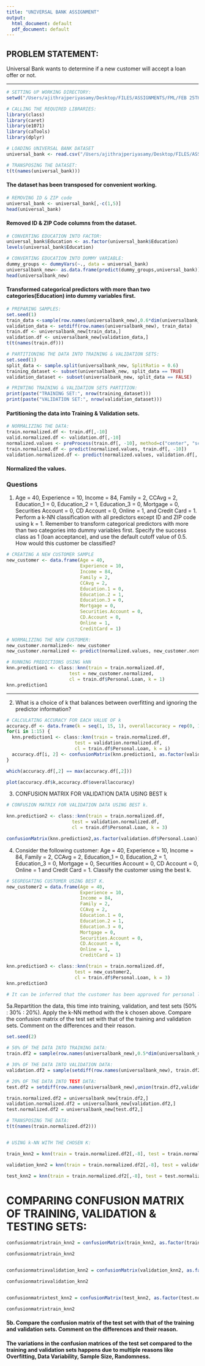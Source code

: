 ```yaml
---
title: "UNIVERSAL BANK ASSIGNMENT"
output:
  html_document: default
  pdf_document: default
---
```

## PROBLEM STATEMENT:

Universal Bank wants to determine if a new customer will accept a loan offer or not.


***
```r
# SETTING UP WORKING DIRECTORY:
setwd("/Users/ajithrajperiyasamy/Desktop/FILES/ASSIGNMENTS/FML/FEB 25TH DEADLINE")
```

```r
# CALLING THE REQUIRED LIBRARIES:
library(class)
library(caret)
library(e1071)
library(caTools)
library(dplyr)
```


```r
# LOADING UNIVERSAL BANK DATASET
universal_bank <- read.csv("/Users/ajithrajperiyasamy/Desktop/FILES/ASSIGNMENTS/FML/FEB 25TH DEADLINE/UniversalBank.csv")
```
```r
# TRANSPOSING THE DATASET:
t(t(names(universal_bank))) 
```
#### The dataset has been transposed for convenient working.

```r
# REMOVING ID & ZIP code
universal_bank <- universal_bank[,-c(1,5)]
head(universal_bank)
```
#### Removed ID & ZIP Code columns from the dataset.
```r
# CONVERTING EDUCATION INTO FACTOR:
universal_bank$Education <- as.factor(universal_bank$Education)
levels(universal_bank$Education)
```

```r
# CONVERTING EDUCATION INTO DUMMY VARIABLE:
dummy_groups <- dummyVars(~., data = universal_bank)
universalbank_new<- as.data.frame(predict(dummy_groups,universal_bank))
head(universalbank_new)
```
#### Transformed categorical predictors with more than two categories(Education) into dummy variables first. 

```r
# PREPARING SAMPLES:
set.seed(1)  
train_data <-sample(row.names(universalbank_new),0.6*dim(universalbank_new)[1])
validation_data <- setdiff(row.names(universalbank_new), train_data)  
train.df <- universalbank_new[train_data,]
validation.df <- universalbank_new[validation_data,]
t(t(names(train.df)))
```
```r
# PARTITIONING THE DATA INTO TRAINING & VALIDATION SETS:
set.seed(1)
split_data <- sample.split(universalbank_new, SplitRatio = 0.6)
training_dataset <- subset(universalbank_new, split_data == TRUE)
validation_dataset <- subset(universalbank_new, split_data == FALSE)

# PRINTING TRAINING & VALIDATION SETS PARTITION:
print(paste("TRAINING SET:", nrow(training_dataset)))
print(paste("VALIDATION SET:", nrow(validation_dataset)))
```
#### Partitioning the data into Training & Validation sets.

```r
# NORMALIZING THE DATA:
train.normalized.df <- train.df[,-10]
valid.normalized.df <- validation.df[,-10]
normalized.values <- preProcess(train.df[, -10], method=c("center", "scale"))
train.normalized.df <- predict(normalized.values, train.df[, -10])
validation.normalized.df <- predict(normalized.values, validation.df[, -10])
```
#### Normalized the values.

### Questions

1. Age = 40, Experience = 10, Income = 84, Family = 2, CCAvg = 2, Education_1 = 0, Education_2 = 1, Education_3 = 0, Mortgage = 0, Securities Account = 0, CD Account = 0, Online = 1, and Credit Card = 1. Perform a k-NN classification with all predictors except ID and ZIP code using k = 1. Remember to transform categorical predictors with more than two categories into dummy variables first. Specify the success class as 1 (loan acceptance), and use the default cutoff value of 0.5. How would this customer be classified?

```r
# CREATING A NEW CUSTOMER SAMPLE
new_customer <- data.frame(Age = 40, 
                           Experience = 10,
                           Income = 84,
                           Family = 2,
                           CCAvg = 2,
                           Education.1 = 0,
                           Education.2 = 1,
                           Education.3 = 0,
                           Mortgage = 0,
                           Securities.Account = 0,
                           CD.Account = 0,
                           Online = 1,
                           CreditCard = 1)

# NORMALIZING THE NEW CUSTOMER:
new_customer.normalized<- new_customer
new_customer.normalized <- predict(normalized.values, new_customer.normalized)
```

```r
# RUNNING PREDICTIONS USING kNN
knn.prediction1 <- class::knn(train = train.normalized.df, 
                       test = new_customer.normalized, 
                       cl = train.df$Personal.Loan, k = 1)
knn.prediction1
```

***

2. What is a choice of k that balances between overfitting and ignoring the predictor information?

```r
# CALCULATING ACCURACY FOR EACH VALUE OF k
accuracy.df <- data.frame(k = seq(1, 15, 1), overallaccuracy = rep(0, 15))
for(i in 1:15) {
  knn.prediction1 <- class::knn(train = train.normalized.df, 
                         test = validation.normalized.df, 
                         cl = train.df$Personal.Loan, k = i)
  accuracy.df[i, 2] <- confusionMatrix(knn.prediction1, as.factor(validation.df$Personal.Loan),positive = "1")$overall[1]
}

which(accuracy.df[,2] == max(accuracy.df[,2])) 

plot(accuracy.df$k,accuracy.df$overallaccuracy)

```
3. CONFUSION MATRIX FOR VALIDATION DATA USING BEST k
```r
# CONFUSION MATRIX FOR VALIDATION DATA USING BEST k.

knn.prediction2 <- class::knn(train = train.normalized.df, 
                        test = validation.normalized.df, 
                        cl = train.df$Personal.Loan, k = 3)

confusionMatrix(knn.prediction2,as.factor(validation.df$Personal.Loan))

```
4. Consider the following customer: Age = 40, Experience = 10, Income = 84,
Family = 2, CCAvg = 2, Education_1 = 0, Education_2 = 1, Education_3 = 0,
Mortgage = 0, Securities Account = 0, CD Account = 0, Online = 1 and Credit
Card = 1. Classify the customer using the best k.

```r
# SEGREGATING CUSTOMER USING BEST K.
new_customer2 = data.frame(Age = 40, 
                           Experience = 10, 
                           Income = 84, 
                           Family = 2,
                           CCAvg = 2, 
                           Education.1 = 0, 
                           Education.2 = 1, 
                           Education.3 = 0, 
                           Mortgage = 0, 
                           Securities.Account = 0, 
                           CD.Account = 0, 
                           Online = 1, 
                           CreditCard = 1)

knn.prediction3 <- class::knn(train = train.normalized.df, 
                         test = new_customer2, 
                         cl = train.df$Personal.Loan, k = 3)
knn.prediction3

# It can be inferred that the customer has been approved for personal loan

```
5a.Repartition the data, this time into training, validation, and test sets (50% : 30% : 20%). Apply the k-NN method with the k chosen above. Compare the confusion matrix of the test set with that of the training and validation sets. Comment on the differences and their reason.

```r
set.seed(2)

# 50% OF THE DATA INTO TRAINING DATA: 
train.df2 = sample(row.names(universalbank_new),0.5*dim(universalbank_new)[1])

# 30% OF THE DATA INTO VALIDATION DATA:  
validation.df2 = sample(setdiff(row.names(universalbank_new), train.df2), 0.3*dim(universalbank_new)[1])

# 20% OF THE DATA INTO TEST DATA:
test.df2 = setdiff(row.names(universalbank_new),union(train.df2,validation.df2))

train.normalized.df2 = universalbank_new[train.df2,]
validation.normalized.df2 = universalbank_new[validation.df2,]
test.normalized.df2 = universalbank_new[test.df2,]

# TRANSPOSING THE DATA:
t(t(names(train.normalized.df2)))


# USING k-NN WITH THE CHOSEN K:

train_knn2 = knn(train = train.normalized.df2[,-8], test = train.normalized.df2[,-8], cl = train.normalized.df2[,8], k=3)

validation_knn2 = knn(train = train.normalized.df2[,-8], test = validation.normalized.df2[,-8], cl = train.normalized.df2[,8], k=3)

test_knn2 = knn(train = train.normalized.df2[,-8], test = test.normalized.df2[,-8], cl = train.normalized.df2[,8], k=3)
```
# COMPARING CONFUSION MATRIX OF TRAINING, VALIDATION & TESTING SETS:
```r

confusionmatrixtrain_knn2 = confusionMatrix(train_knn2, as.factor(train.normalized.df2$Personal.Loan),positive = "1")

confusionmatrixtrain_knn2


confusionmatrixvalidation_knn2 = confusionMatrix(validation_knn2, as.factor(validation.normalized.df2$Personal.Loan),positive = "1")

confusionmatrixvalidation_knn2


confusionmatrixtest_knn2 = confusionMatrix(test_knn2, as.factor(test.normalized.df2$Personal.Loan),positive = "1")

confusionmatrixtrain_knn2
```
#### 5b. Compare the confusion matrix of the test set with that of the training and validation sets. Comment on the differences and their reason.
####  The variations in the confusion matrices of the test set compared to the training and validation sets happens due to multiple reasons like Overfitting, Data Variability, Sample Size, Randomness.